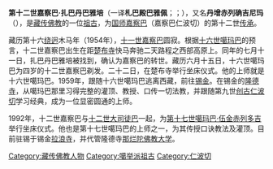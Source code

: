 {{unreferenced|time=2015-01-03T10:51:45+00:00}}
'''第十二世嘉察巴·扎巴丹巴雅培'''（一译'''札巴殿巴雅佩'''；{{bo|z=གྲགས་པ་བསྟན་པ་ཡར་འཕེལ|w=grags pa bstan pa yar 'phel|t=Dragpa Tenpa Yarpel}}；{{bd|1954年||||catIdx=D}}），又名'''丹增赤列确吉尼玛'''（{{bo|z=བསྟན་འཛིན་ཕྲིན་ལས་ཆོས་ཀྱི་ཉི་མ|w=bstan 'dzin phrin las chos kyi nyi ma|t=Tenzin Trinley Chökyi Nyima}}），是[[藏传佛教|藏传佛教]]的一位[[祖古|祖古]]，为[[国师嘉察巴|国师嘉察巴]]（嘉察巴仁波切）的第十二世[[祖古传承|传承]]。

藏历第十六[[绕迥|绕迥]]木马年（1954年），[[第十一世嘉察巴·扎巴嘉措|十一世嘉察巴]]圆寂。根据[[第十六世噶玛巴·让炯日佩多杰|十六世噶玛巴]]的预言，十二世嘉察巴出生在距[[楚布寺|楚布寺]]快马奔驰二天路程之西部高原上。同年的七月十一日，扎巴丹巴雅培被找到，确认为嘉察巴的转世。藏历六月十五日，十六世噶玛巴为四岁的十二世嘉察巴剃发。二十二日，在楚布寺举行坐床仪式。他的上师就是十六世噶玛巴。1959年，跟随十六世噶玛巴逃离西藏，前往[[锡金|锡金]]。在锡金的[[隆德寺|隆德寺]]，从噶玛巴那里习得完整的灌顶、教授、口传一切法教，并跟随第九世[[创古仁波切|创古仁波切]]学习经典，成为一位显密圆通的上师。

1992年，十二世嘉察巴与[[第十二世大司徒巴·贝玛东由宁杰旺波|十二世大司徒巴]]一起，为[[第十七世噶玛巴·伍金赤列多吉|第十七世噶玛巴·伍金赤列多吉]]举行坐床仪式。他也是第十七世噶玛巴的上师之一，为其传授口诀教法及灌顶。目前驻锡于锡金[[拉浪寺|拉浪寺]]，并代管隆德寺[[那烂陀佛教大学|那烂陀佛教大学]]。

[[Category:藏传佛教人物|Category:藏传佛教人物]]
[[Category:噶举派祖古|Category:噶举派祖古]]
[[Category:仁波切|Category:仁波切]]